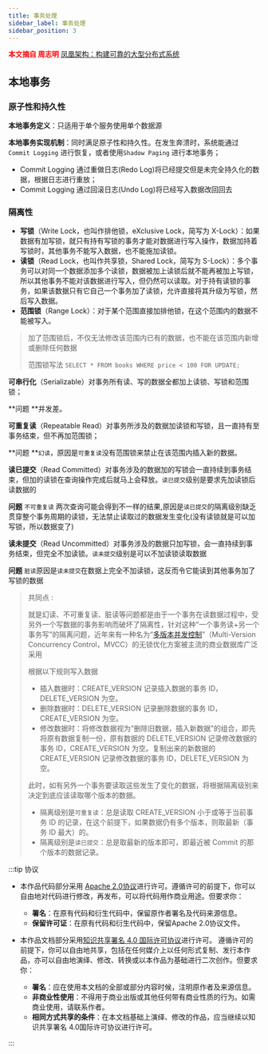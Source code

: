 ```yaml
---
title: 事务处理
sidebar_label: 事务处理
sidebar_position: 3
---
```


<font color='red'>**本文摘自 周志明** [凤凰架构：构建可靠的大型分布式系统](https://icyfenix.cn/introduction/about-book.html)</font>

## 本地事务

### 原子性和持久性

**本地事务定义**：只适用于单个服务使用单个数据源

**本地事务实现机制**：同时满足原子性和持久性。在发生奔溃时，系统能通过`Commit Logging` 进行恢复，或者使用`Shadow Paging` 进行本地事务；

-   Commit Logging 通过重做日志(Redo Log)将已经提交但是未完全持久化的数据，根据日志进行重放；
-   Commit Logging 通过回滚日志(Undo Log)将已经写入数据改回回去

### 隔离性

-   **写锁**（Write Lock，也叫作排他锁，eXclusive Lock，简写为 X-Lock）：如果数据有加写锁，就只有持有写锁的事务才能对数据进行写入操作，数据加持着写锁时，其他事务不能写入数据，也不能施加读锁。
-   **读锁**（Read Lock，也叫作共享锁，Shared Lock，简写为 S-Lock）：多个事务可以对同一个数据添加多个读锁，数据被加上读锁后就不能再被加上写锁，所以其他事务不能对该数据进行写入，但仍然可以读取。对于持有读锁的事务，如果该数据只有它自己一个事务加了读锁，允许直接将其升级为写锁，然后写入数据。
-   **范围锁**（Range Lock）：对于某个范围直接加排他锁，在这个范围内的数据不能被写入。

> 加了范围锁后，不仅无法修改该范围内已有的数据，也不能在该范围内新增或删除任何数据
>
> 范围锁写法 `SELECT * FROM books WHERE price < 100 FOR UPDATE;`

**可串行化**（Serializable）对事务所有读、写的数据全都加上读锁、写锁和范围锁；

**问题 **并发差。

**可重复读**（Repeatable Read）对事务所涉及的数据加读锁和写锁，且一直持有至事务结束，但不再加范围锁；

**问题 **`幻读`，原因是`可重复读`没有范围锁来禁止在该范围内插入新的数据。

**读已提交**（Read Committed）对事务涉及的数据加的写锁会一直持续到事务结束，但加的读锁在查询操作完成后就马上会释放。`读已提交`级别是要求先加读锁后读数据的

**问题** `不可重复读` 两次查询可能会得到不一样的结果,原因是`读已提交`的隔离级别缺乏贯穿整个事务周期的读锁，无法禁止读取过的数据发生变化(没有读锁就是可以加写锁，所以数据变了)

**读未提交**（Read Uncommitted）对事务涉及的数据只加写锁，会一直持续到事务结束，但完全不加读锁。`读未提交`级别是可以不加读锁读取数据

**问题** `脏读`原因是`读未提交`在数据上完全不加读锁，这反而令它能读到其他事务加了写锁的数据

>  共同点 :
>
> 就是幻读、不可重复读、脏读等问题都是由于一个事务在读数据过程中，受另外一个写数据的事务影响而破坏了隔离性，针对这种“一个事务读+另一个事务写”的隔离问题，近年来有一种名为“[多版本并发控制](https://en.wikipedia.org/wiki/Multiversion_concurrency_control)”（Multi-Version Concurrency Control，MVCC）的无锁优化方案被主流的商业数据库广泛采用
>
> 根据以下规则写入数据
>
> -   插入数据时：CREATE_VERSION 记录插入数据的事务 ID，DELETE_VERSION 为空。
> -   删除数据时：DELETE_VERSION 记录删除数据的事务 ID，CREATE_VERSION 为空。
> -   修改数据时：将修改数据视为“删除旧数据，插入新数据”的组合，即先将原有数据复制一份，原有数据的 DELETE_VERSION 记录修改数据的事务 ID，CREATE_VERSION 为空。复制出来的新数据的 CREATE_VERSION 记录修改数据的事务 ID，DELETE_VERSION 为空。
>
> 此时，如有另外一个事务要读取这些发生了变化的数据，将根据隔离级别来决定到底应该读取哪个版本的数据。
>
> -   隔离级别是`可重复读`：总是读取 CREATE_VERSION 小于或等于当前事务 ID 的记录，在这个前提下，如果数据仍有多个版本，则取最新（事务 ID 最大）的。
> -   隔离级别是`读已提交`：总是取最新的版本即可，即最近被 Commit 的那个版本的数据记录。

:::tip 协议

-   本作品代码部分采用 [Apache 2.0协议](https://www.apache.org/licenses/LICENSE-2.0)进行许可。遵循许可的前提下，你可以自由地对代码进行修改，再发布，可以将代码用作商业用途。但要求你：
    -   **署名**：在原有代码和衍生代码中，保留原作者署名及代码来源信息。
    -   **保留许可证**：在原有代码和衍生代码中，保留Apache 2.0协议文件。

-   本作品文档部分采用[知识共享署名 4.0 国际许可协议](http://creativecommons.org/licenses/by/4.0/)进行许可。 遵循许可的前提下，你可以自由地共享，包括在任何媒介上以任何形式复制、发行本作品，亦可以自由地演绎、修改、转换或以本作品为基础进行二次创作。但要求你：
    -   **署名**：应在使用本文档的全部或部分内容时候，注明原作者及来源信息。
    -   **非商业性使用**：不得用于商业出版或其他任何带有商业性质的行为。如需商业使用，请联系作者。
    -   **相同方式共享的条件**：在本文档基础上演绎、修改的作品，应当继续以知识共享署名 4.0国际许可协议进行许可。

:::
